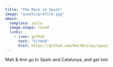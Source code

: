 ```yaml
---
title: "The Rain in Spain"
image: "assets/profile.jpg"
about:
  template: jolla
  image-shape: round
  links:
    - icon: github
      text: "GitHub"
      href: https://github.com/MattBixley/spain
---
```



Matt & Ann go to Spain and Catalunya, and get lost

